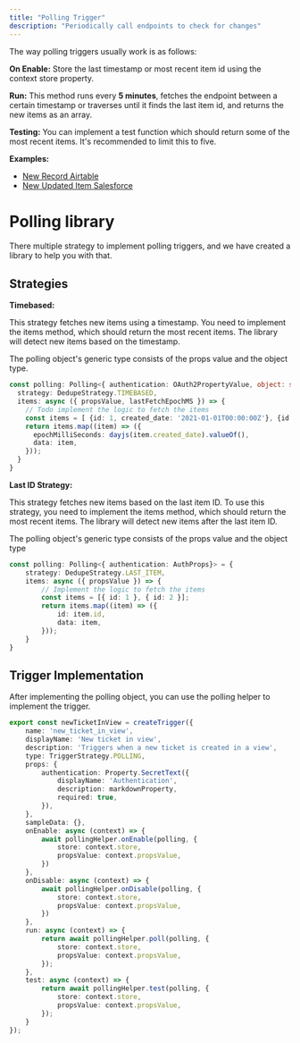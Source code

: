 ```yaml
---
title: "Polling Trigger"
description: "Periodically call endpoints to check for changes"
---
```




The way polling triggers usually work is as follows:

**On Enable:**
Store the last timestamp or most recent item id using the context store property.

**Run:**
This method runs every **5 minutes**, fetches the endpoint between a certain timestamp or traverses until it finds the last item id, and returns the new items as an array.

**Testing:**
You can implement a test function which should return some of the most recent items. It's recommended to limit this to five.

**Examples:**
- [New Record Airtable](https://github.com/activepieces/activepieces/blob/main/packages/pieces/community/airtable/src/lib/trigger/new-record.trigger.ts)
- [New Updated Item Salesforce](https://github.com/activepieces/activepieces/blob/main/packages/pieces/community/salesforce/src/lib/trigger/new-updated-record.ts)

# Polling library

There multiple strategy to implement polling triggers, and we have created a library to help you with that. 

## Strategies

**Timebased:**

This strategy fetches new items using a timestamp. You need to implement the items method, which should return the most recent items. 
The library will detect new items based on the timestamp.

The polling object's generic type consists of the props value and the object type.

```typescript
const polling: Polling<{ authentication: OAuth2PropertyValue, object: string }> = {
  strategy: DedupeStrategy.TIMEBASED,
  items: async ({ propsValue, lastFetchEpochMS }) => {
    // Todo implement the logic to fetch the items
    const items = [ {id: 1, created_date: '2021-01-01T00:00:00Z'}, {id: 2, created_date: '2021-01-01T00:00:00Z'}];
    return items.map((item) => ({
      epochMilliSeconds: dayjs(item.created_date).valueOf(),
      data: item,
    }));
  }
}
```

**Last ID Strategy:**

This strategy fetches new items based on the last item ID. To use this strategy, you need to implement the items method, which should return the most recent items.
The library will detect new items after the last item ID.

The polling object's generic type consists of the props value and the object type

```typescript
const polling: Polling<{ authentication: AuthProps}> = {
    strategy: DedupeStrategy.LAST_ITEM,
    items: async ({ propsValue }) => {
        // Implement the logic to fetch the items
        const items = [{ id: 1 }, { id: 2 }];
        return items.map((item) => ({
            id: item.id,
            data: item,
        }));
    }
}
```

## Trigger Implementation

After implementing the polling object, you can use the polling helper to implement the trigger.

```typescript
export const newTicketInView = createTrigger({
    name: 'new_ticket_in_view',
    displayName: 'New ticket in view',
    description: 'Triggers when a new ticket is created in a view',
    type: TriggerStrategy.POLLING,
    props: {
        authentication: Property.SecretText({
            displayName: 'Authentication',
            description: markdownProperty,
            required: true,
        }),
    },
    sampleData: {},
    onEnable: async (context) => {
        await pollingHelper.onEnable(polling, {
            store: context.store,
            propsValue: context.propsValue,
        })
    },
    onDisable: async (context) => {
        await pollingHelper.onDisable(polling, {
            store: context.store,
            propsValue: context.propsValue,
        })
    },
    run: async (context) => {
        return await pollingHelper.poll(polling, {
            store: context.store,
            propsValue: context.propsValue,
        });
    },
    test: async (context) => {
        return await pollingHelper.test(polling, {
            store: context.store,
            propsValue: context.propsValue,
        });
    }
});
```
